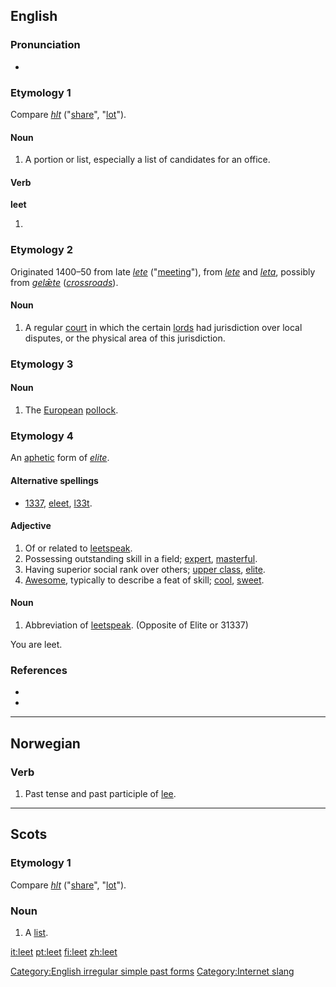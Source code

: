 {{wikipedia}}
==English==

===Pronunciation===
*{{IPA|/liːt/}}
*:{{rhymes|iːt}}

===Etymology 1===
Compare {{OE.}} ''[[hlt]]'' ("[[share]]", "[[lot]]").

====Noun====
{{en-noun}}

# {{Scottish English}} A portion or list, especially a list of candidates for an office.

====Verb====
'''leet'''

# {{obsolete}} {{simple past of|[[let]]}}

===Etymology 2===
Originated 1400–50 from late {{ME.}} ''[[lete]]'' ("[[meeting]]"), from {{AF.}} ''[[lete]]'' and {{ML.}} ''[[leta]]'', possibly from {{OE.}} ''[[gelǣte]]'' (''[[crossroads]]'').

====Noun====
{{en-noun}}

# {{context|UK|obsolete}} A regular [[court]] in which the certain [[lord]]s had jurisdiction over local disputes, or the physical area of this jurisdiction.

===Etymology 3===
{{rfe|Etymology uncertain}}

====Noun====
{{en-noun}}

# {{zoology}} The [[European]] [[pollock]].

===Etymology 4===
An [[aphetic]] form of ''[[elite]]''.

====Alternative spellings====
*[[1337]], [[eleet]], [[l33t]].

====Adjective====
{{en-adj}}

# Of or related to [[leetspeak]].
# Possessing outstanding skill in a field; [[expert]], [[masterful]].
# Having superior social rank over others; [[upper class]], [[elite]].
# [[awesome|Awesome]], typically to describe a feat of skill; [[cool]], [[sweet]].

====Noun====
{{en-noun|-}}

# {{internet slang}} Abbreviation of [[leetspeak]]. (Opposite of Elite or 31337)
You are leet. 

===References===
*{{R:Dictionary.com|leet}}
*{{R:Webster 1996|leet}}

[[Category:English irregular simple past forms]]
[[Category:Internet slang]]
[[Category:Leet| ]]

----

==Norwegian==

===Verb===
{{infl|no|verb form}}

# Past tense and past participle of [[lee#Norwegian|lee]].

----

==Scots==

===Etymology 1===
Compare {{OE.|sco}} ''[[hlt]]'' ("[[share]]", "[[lot]]").

===Noun===
{{sco-noun}}

# A [[list]].

[[it:leet]]
[[pt:leet]]
[[fi:leet]]
[[zh:leet]]